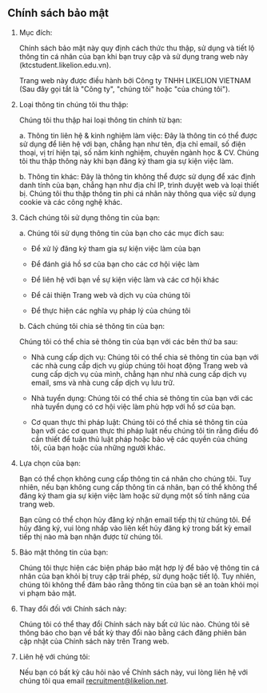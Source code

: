## Chính sách bảo mật

1. Mục đích:

   Chính sách bảo mật này quy định cách thức thu thập, sử dụng và tiết lộ thông tin cá nhân của bạn khi bạn truy cập và sử dụng trang web này (ktcstudent.likelion.edu.vn).

   Trang web này được điều hành bởi Công ty TNHH LIKELION VIETNAM (Sau đây gọi tắt là "Công ty", "chúng tôi" hoặc "của chúng tôi").

2. Loại thông tin chúng tôi thu thập:

   Chúng tôi thu thập hai loại thông tin chính từ bạn:

   a. Thông tin liên hệ & kinh nghiệm làm việc: Đây là thông tin có thể được sử dụng để liên hệ với bạn, chẳng hạn như tên, địa chỉ email, số điện thoại, vị trí hiện tại, số năm kinh nghiệm, chuyên ngành học & CV. Chúng tôi thu thập thông này khi bạn đăng ký tham gia sự kiện việc làm.

   b. Thông tin khác: Đây là thông tin không thể được sử dụng để xác định danh tính của bạn, chẳng hạn như địa chỉ IP, trình duyệt web và loại thiết bị. Chúng tôi thu thập thông tin phi cá nhân này thông qua việc sử dụng cookie và các công nghệ khác.

3. Cách chúng tôi sử dụng thông tin của bạn:

   a. Chúng tôi sử dụng thông tin của bạn cho các mục đích sau:

   - Để xử lý đăng ký tham gia sự kiện việc làm của bạn

   - Để đánh giá hồ sơ của bạn cho các cơ hội việc làm

   - Để liên hệ với bạn về sự kiện việc làm và các cơ hội khác

   - Để cải thiện Trang web và dịch vụ của chúng tôi

   - Để thực hiện các nghĩa vụ pháp lý của chúng tôi

   b. Cách chúng tôi chia sẻ thông tin của bạn:

   Chúng tôi có thể chia sẻ thông tin của bạn với các bên thứ ba sau:

   - Nhà cung cấp dịch vụ: Chúng tôi có thể chia sẻ thông tin của bạn với các nhà cung cấp dịch vụ giúp chúng tôi hoạt động Trang web và cung cấp dịch vụ của mình, chẳng hạn như nhà cung cấp dịch vụ email, sms và nhà cung cấp dịch vụ lưu trữ.

   - Nhà tuyển dụng: Chúng tôi có thể chia sẻ thông tin của bạn với các nhà tuyển dụng có cơ hội việc làm phù hợp với hồ sơ của bạn.

   - Cơ quan thực thi pháp luật: Chúng tôi có thể chia sẻ thông tin của bạn với các cơ quan thực thi pháp luật nếu chúng tôi tin rằng điều đó cần thiết để tuân thủ luật pháp hoặc bảo vệ các quyền của chúng tôi, của bạn hoặc của những người khác.

4. Lựa chọn của bạn:

   Bạn có thể chọn không cung cấp thông tin cá nhân cho chúng tôi. Tuy nhiên, nếu bạn không cung cấp thông tin cá nhân, bạn có thể không thể đăng ký tham gia sự kiện việc làm hoặc sử dụng một số tính năng của trang web.

   Bạn cũng có thể chọn hủy đăng ký nhận email tiếp thị từ chúng tôi. Để hủy đăng ký, vui lòng nhấp vào liên kết hủy đăng ký trong bất kỳ email tiếp thị nào mà bạn nhận được từ chúng tôi.

5. Bảo mật thông tin của bạn:

   Chúng tôi thực hiện các biện pháp bảo mật hợp lý để bảo vệ thông tin cá nhân của bạn khỏi bị truy cập trái phép, sử dụng hoặc tiết lộ. Tuy nhiên, chúng tôi không thể đảm bảo rằng thông tin của bạn sẽ an toàn khỏi mọi vi phạm bảo mật.

6. Thay đổi đối với Chính sách này:

   Chúng tôi có thể thay đổi Chính sách này bất cứ lúc nào. Chúng tôi sẽ thông báo cho bạn về bất kỳ thay đổi nào bằng cách đăng phiên bản cập nhật của Chính sách này trên Trang web.

7. Liên hệ với chúng tôi:

   Nếu bạn có bất kỳ câu hỏi nào về Chính sách này, vui lòng liên hệ với chúng tôi qua email [recruitment@likelion.net](mailto:recruitment@likelion.net).
